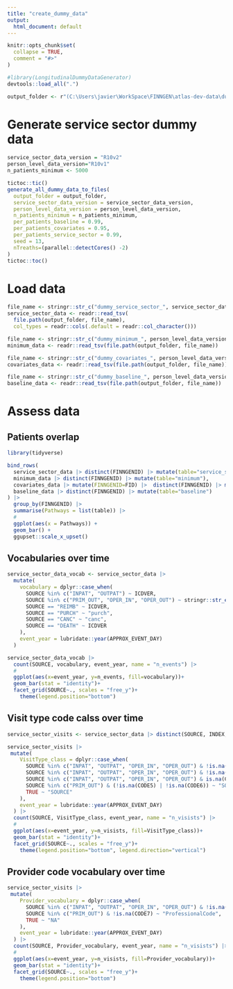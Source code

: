 ```yaml
---
title: "create_dummy_data"
output:
  html_document: default
---
```


```r
knitr::opts_chunk$set(
  collapse = TRUE,
  comment = "#>"
)
```

```r
#library(LongitudinalDummyDataGenerator)
devtools::load_all(".")
```

```r
output_folder <- r"(C:\Users\javier\WorkSpace\FINNGEN\atlas-dev-data\dummy_data_v2\r10_v2_5k\output_dummy_generator)"
```

# Generate service sector dummy data

```r
service_sector_data_version = "R10v2"
person_level_data_version="R10v1"
n_patients_minimum <- 5000
```


```r
tictoc::tic()
generate_all_dummy_data_to_files(
  output_folder = output_folder,
  service_sector_data_version = service_sector_data_version,
  person_level_data_version = person_level_data_version,
  n_patients_minimum = n_patients_minimum,
  per_patients_baseline = 0.99,
  per_patients_covariates = 0.95,
  per_patients_service_sector = 0.99,
  seed = 13,
  nTreaths=(parallel::detectCores() -2)
)
tictoc::toc()

```

# Load data

```r

file_name <- stringr::str_c("dummy_service_sector_", service_sector_data_version, ".txt" )
service_sector_data <- readr::read_tsv(
  file.path(output_folder, file_name), 
  col_types = readr::cols(.default = readr::col_character()))

file_name <- stringr::str_c("dummy_minimum_", person_level_data_version, ".txt" )
minimum_data <- readr::read_tsv(file.path(output_folder, file_name))

file_name <- stringr::str_c("dummy_covariates_", person_level_data_version, ".txt" )
covariates_data <- readr::read_tsv(file.path(output_folder, file_name))

file_name <- stringr::str_c("dummy_baseline_", person_level_data_version, ".txt" )
baseline_data <- readr::read_tsv(file.path(output_folder, file_name))
```

# Assess data

## Patients overlap

```r
library(tidyverse)

bind_rows(
  service_sector_data |> distinct(FINNGENID) |> mutate(table="service_sector"),
  minimum_data |> distinct(FINNGENID) |> mutate(table="minimum"),
  covariates_data |> mutate(FINNGENID=FID) |>  distinct(FINNGENID) |> mutate(table="covariates"),
  baseline_data |> distinct(FINNGENID) |> mutate(table="baseline")
) |> 
  group_by(FINNGENID) |> 
  summarise(Pathways = list(table)) |> 
  #
  ggplot(aes(x = Pathways)) +
  geom_bar() +
  ggupset::scale_x_upset()


```

## Vocabularies over time 

```r
service_sector_data_vocab <- service_sector_data |> 
  mutate(
    vocabulary = dplyr::case_when(
      SOURCE %in% c("INPAT", "OUTPAT") ~ ICDVER,
      SOURCE %in% c("PRIM_OUT", "OPER_IN", "OPER_OUT") ~ stringr::str_extract(CATEGORY, "^[:upper:]+"),
      SOURCE == "REIMB" ~ ICDVER,
      SOURCE == "PURCH" ~ "purch",
      SOURCE == "CANC" ~ "canc",
      SOURCE == "DEATH" ~ ICDVER
    ), 
    event_year = lubridate::year(APPROX_EVENT_DAY)
  ) 

```

```r
service_sector_data_vocab |> 
  count(SOURCE, vocabulary, event_year, name = "n_events") |> 
  #
  ggplot(aes(x=event_year, y=n_events, fill=vocabulary))+
  geom_bar(stat = "identity")+
  facet_grid(SOURCE~., scales = "free_y")+
    theme(legend.position="bottom")
```


## Visit type code calss over time 

```r
service_sector_visits <- service_sector_data |> distinct(SOURCE, INDEX, .keep_all = TRUE)
```


```r
service_sector_visits |> 
 mutate(
    VisitType_class = dplyr::case_when(
      SOURCE %in% c("INPAT", "OUTPAT", "OPER_IN", "OPER_OUT") & !is.na(CODE5) & is.na(CODE8) & is.na(CODE9) ~ "SOURCE | ServiceSector", 
      SOURCE %in% c("INPAT", "OUTPAT", "OPER_IN", "OPER_OUT") & !is.na(CODE5) & (!is.na(CODE8) | !is.na(CODE9)) ~ "SOURCE | ServiceSector AND SOURCE | Contact Type | Urgency", 
      SOURCE %in% c("INPAT", "OUTPAT", "OPER_IN", "OPER_OUT") & is.na(CODE5) & (!is.na(CODE8) | !is.na(CODE9)) ~ "SOURCE | Contact Type | Urgency", 
      SOURCE %in% c("PRIM_OUT") & (!is.na(CODE5) | !is.na(CODE6)) ~ "SOURCE | Contact Type | Service Type", 
      TRUE ~ "SOURCE"
    ), 
    event_year = lubridate::year(APPROX_EVENT_DAY)
  ) |> 
  count(SOURCE, VisitType_class, event_year, name = "n_visists") |> 
  #
  ggplot(aes(x=event_year, y=n_visists, fill=VisitType_class))+
  geom_bar(stat = "identity")+
  facet_grid(SOURCE~., scales = "free_y")+
    theme(legend.position="bottom", legend.direction="vertical")
```

## Provider code vocabulary over time 

```r

service_sector_visits |> 
 mutate(
    Provider_vocabulary = dplyr::case_when(
      SOURCE %in% c("INPAT", "OUTPAT", "OPER_IN", "OPER_OUT") & !is.na(CODE6) ~ "MEDSPECfi", 
      SOURCE %in% c("PRIM_OUT") & !is.na(CODE7) ~ "ProfessionalCode", 
      TRUE ~ "NA"
    ), 
    event_year = lubridate::year(APPROX_EVENT_DAY)
  ) |> 
  count(SOURCE, Provider_vocabulary, event_year, name = "n_visists") |> 
  #
  ggplot(aes(x=event_year, y=n_visists, fill=Provider_vocabulary))+
  geom_bar(stat = "identity")+
  facet_grid(SOURCE~., scales = "free_y")+
    theme(legend.position="bottom")
```

































